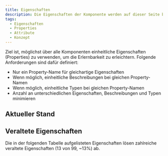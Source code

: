 ```yaml
---
title: Eigenschaften
description: Die Eigenschaften der Komponente werden auf dieser Seite beschrieben.
tags:
  - Eigenschaften
  - Properties
  - Attribute
  - Konzept
---
```



Ziel ist, möglichst über alle Komponenten einheitliche Eigenschaften (Properties) zu verwenden, um die Erlernbarkeit zu erleichtern. Folgende Anforderungen sind dafür definiert:

- Nur ein Property-Name für gleichartige Eigenschaften
- Wenn möglich, einheitliche Beschreibungen bei gleichen Property-Namen
- Wenn möglich, einheitliche Typen bei gleichen Property-Namen
- Anzahl an unterschiedlichen Eigenschaften, Beschreibungen und Typen minimieren

## Aktueller Stand

<PropertiesOverview />

## Veraltete Eigenschaften

Die in der folgenden Tabelle aufgelisteten Eigenschaften lösen zahlreiche veraltete Eigenschaften (13 von 99, ~13%) ab.

<PropertiesDeprecated />
